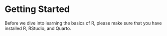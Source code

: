 # Getting Started

Before we dive into learning the basics of R, please make sure that you have installed R, RStudio, and Quarto.
